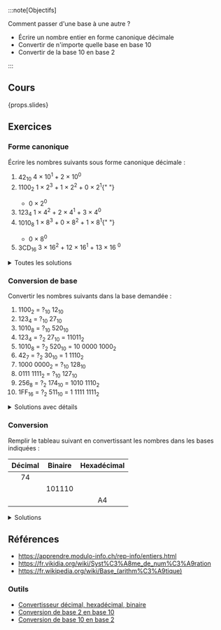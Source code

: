 :::note[Objectifs]

Comment passer d'une base à une autre ?

- Écrire un nombre entier en forme canonique décimale
- Convertir de n'importe quelle base en base 10
- Convertir de la base 10 en base 2

:::

## Cours

{props.slides}

## Exercices

### Forme canonique

Écrire les nombres suivants sous forme canonique décimale :

1. 42<sub>10</sub>
   <Check>
     4 &times; 10<sup>1</sup> + 2 &times; 10<sup>0</sup>
   </Check>
2. 1100<sub>2</sub>
   <Check>
     1 &times; 2<sup>3</sup> + 1 &times; 2<sup>2</sup> + 0 &times; 2<sup>1</sup>{" "}
     + 0 &times; 2<sup>0</sup>
   </Check>
3. 123<sub>4</sub>
   <Check>
     1 &times; 4<sup>2</sup> + 2 &times; 4<sup>1</sup> + 3 &times; 4<sup>0</sup>
   </Check>
4. 1010<sub>8</sub>
   <Check>
     1 &times; 8<sup>3</sup> + 0 &times; 8<sup>2</sup> + 1 &times; 8<sup>1</sup>{" "}
     + 0 &times; 8<sup>0</sup>
   </Check>
5. 3CD<sub>16</sub>
   <Check>
     3 &times; 16<sup>2</sup> + 12 &times; 16<sup>1</sup> + 13 &times; 16
     <sup>0</sup>
   </Check>

<details>
<summary>Toutes les solutions</summary>

1. 4 &times; 10<sup>1</sup> + 2 &times; 10<sup>0</sup>
2. 1 &times; 2<sup>3</sup> + 1 &times; 2<sup>2</sup> + 0 &times; 2<sup>1</sup> + 0 &times; 2<sup>0</sup>
3. 1 &times; 4<sup>2</sup> + 2 &times; 4<sup>1</sup> + 3 &times; 4<sup>0</sup>
4. 1 &times; 8<sup>3</sup> + 0 &times; 8<sup>2</sup> + 1 &times; 8<sup>1</sup> + 0 &times; 8<sup>0</sup>
5. 3 &times; 16<sup>2</sup> + 12 &times; 16<sup>1</sup> + 13 &times; 16<sup>0</sup>

</details>

### Conversion de base

Convertir les nombres suivants dans la base demandée :

1. 1100<sub>2</sub> = ?<sub>10</sub>
   <Check>
     12<sub>10</sub>
   </Check>
2. 123<sub>4</sub> = ?<sub>10</sub>
   <Check>
     27<sub>10</sub>
   </Check>
3. 1010<sub>8</sub> = ?<sub>10</sub>
   <Check>
     520<sub>10</sub>
   </Check>
4. 123<sub>4</sub> = ?<sub>2</sub>
   <Check>
     27<sub>10</sub> = 11011<sub>2</sub>
   </Check>
5. 1010<sub>8</sub> = ?<sub>2</sub>
   <Check>
     520<sub>10</sub> = 10 0000 1000<sub>2</sub>
   </Check>
6. 42<sub>7</sub> = ?<sub>2</sub>
   <Check>
     30<sub>10</sub> = 1 1110<sub>2</sub>
   </Check>
7. 1000 0000<sub>2</sub> = ?<sub>10</sub>
   <Check>
     128<sub>10</sub>
   </Check>
8. 0111 1111<sub>2</sub> = ?<sub>10</sub>
   <Check>
     127<sub>10</sub>
   </Check>
9. 256<sub>8</sub> = ?<sub>2</sub>
   <Check>
     174<sub>10</sub> = 1010 1110<sub>2</sub>
   </Check>
10. 1FF<sub>16</sub> = ?<sub>2</sub>
    <Check>
      511<sub>10</sub> = 1 1111 1111<sub>2</sub>
    </Check>

<details>
<summary>Solutions avec détails</summary>

1. 1 &times; 2<sup>3</sup> + 1 &times; 2<sup>2</sup> + 0 &times; 2<sup>1</sup> + 0 &times; 2<sup>0</sup> = 8 + 4 = **12<sub>10</sub>**
2. 1 &times; 4<sup>2</sup> + 2 &times; 4<sup>1</sup> + 3 &times; 4<sup>0</sup> = 16 + 8 + 3 = **27<sub>10</sub>**
3. 1 &times; 8<sup>3</sup> + 0 &times; 8<sup>2</sup> + 1 &times; 8<sup>1</sup> + 0 &times; 8<sup>0</sup> = 512 + 8 = **520<sub>10</sub>**
4. Passer par la base 10 (cf ex 2) : 123<sub>4</sub> = **27<sub>10</sub>** = 16 + 8 + 2 + 1 = **11011<sub>2</sub>**
5. Passer par la base 10 (cf ex 3) : 1010<sub>8</sub> = **520<sub>10</sub>** = 512 + 8 = **10 0000 1000<sub>2</sub>**
6. Passer par la base 10 :42<sub>7</sub> = 4 &times; 7<sup>1</sup> + 2 &times; 7<sup>0</sup> = **30<sub>10</sub>** = 16 + 8 + 4 + 2 = **1 1110<sub>2</sub>**
7. 1 &times; 2<sup>7</sup> = **128<sub>10</sub>**
8. C'est nombre juste avant 1000 0000<sub>2</sub> (ex 7) : 0111 1111<sub>2</sub> = 1000 0000<sub>2</sub> - 1 = 128<sub>10</sub> - 1 = **127<sub>10</sub>**
9. Passer par la base 10 : 256<sub>8</sub> = 2 &times; 8<sup>2</sup> + 5 &times; 8<sup>1</sup> + 6 &times; 8<sup>0</sup> = **174<sub>10</sub>** = 128 + 32 + 8 + 4 + 2 = **1010 1110<sub>2</sub>**
10. Passer par la base 10 : 1FF<sub>16</sub> = 1 &times; 16<sup>2</sup> + 15 &times; 16<sup>1</sup> + 15 &times; 16<sup>0</sup> = **511<sub>10</sub>** = 256 + 128 + 64 + 32 + 16 + 8 + 4 + 2 + 1 = **1 1111 1111<sub>2</sub>**

</details>

### Conversion

Remplir le tableau suivant en convertissant les nombres dans les bases indiquées :

| Décimal | Binaire | Hexadécimal |
| :-----: | :-----: | :---------: |
|   74    |         |             |
|         | 101110  |             |
|         |         |     A4      |

<details>
<summary>Solutions</summary>

| Décimal |  Binaire   | Hexadécimal |
| :-----: | :--------: | :---------: |
| **74**  |  1001010   |     4A      |
|   46    | **101110** |     2E      |
|   164   |  10100100  |   **A4**    |

</details>

## Références

- https://apprendre.modulo-info.ch/rep-info/entiers.html
- https://fr.vikidia.org/wiki/Syst%C3%A8me_de_num%C3%A9ration
- https://fr.wikipedia.org/wiki/Base_(arithm%C3%A9tique)

### Outils

- [Convertisseur décimal, hexadécimal, binaire](https://sebastienguillon.com/test/javascript/convertisseur.html)
- [Conversion de base 2 en base 10](https://fr.wikihow.com/convertir-un-nombre-binaire-en-nombre-d%C3%A9cimal)
- [Conversion de base 10 en base 2](https://fr.wikihow.com/convertir-du-d%C3%A9cimal-en-binaire)
